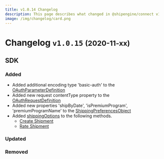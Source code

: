 ```yaml
---
title: v1.0.14 Changelog
description: This page describes what changed in @shipengine/connect v1.0.15
image: /img/changelog/card.png
---
```


Changelog `v1.0.15` <small>(2020-11-xx)</small>
=========================================================

SDK
---------------------------------------
### Added
* Added additional encoding type 'basic-auth' to the [OAuthParameterDefinition](../docs/oauth/oauth-objects)
* Added new request contentType property to the [OAuthRequestDefinition](../docs/oauth/oauth-objects)
* Added new properties 'shipByDate', 'isPremiumProgram', 'premiumProgramName' to the [ShippingPreferencesObject](../docs/reference/shipping-preferences.mdx)
* Added [shippingOptions](../docs/reference/shipping-options.mdx) to the following methods.
  * [Create Shipment](../docs/reference/methods/create-shipment.mdx)
  * [Rate Shipment](../docs/reference/methods/rate-shipment.mdx)

### Updated

### Removed
